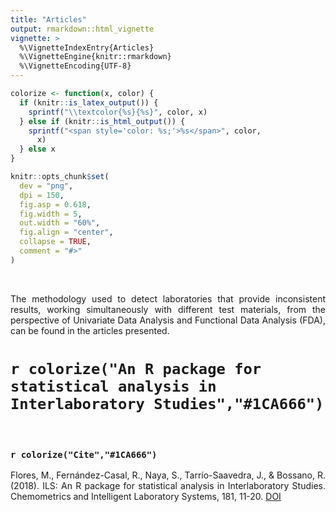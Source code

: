 ```yaml
---
title: "Articles"
output: rmarkdown::html_vignette
vignette: >
  %\VignetteIndexEntry{Articles}
  %\VignetteEngine{knitr::rmarkdown}
  %\VignetteEncoding{UTF-8}
---
```


```r
colorize <- function(x, color) {
  if (knitr::is_latex_output()) {
    sprintf("\\textcolor{%s}{%s}", color, x)
  } else if (knitr::is_html_output()) {
    sprintf("<span style='color: %s;'>%s</span>", color,
      x)
  } else x
}
```
```r
knitr::opts_chunk$set(
  dev = "png",
  dpi = 150,
  fig.asp = 0.618,
  fig.width = 5,
  out.width = "60%",
  fig.align = "center",
  collapse = TRUE,
  comment = "#>"
)
```
<br>

<p style="text-align:justify;">The methodology used to detect laboratories that provide inconsistent results, working simultaneously with different test materials, from the perspective of Univariate Data Analysis and Functional Data Analysis (FDA), can be found in the articles presented. </p>


# `r colorize("An R package for statistical analysis in Interlaboratory Studies","#1CA666")`

<object data="ILSarticle.pdf" width=775, height=550></object>

<br>

### `r colorize("Cite","#1CA666")`

<p style="text-align:justify;"> Flores, M., Fernández-Casal, R., Naya, S., Tarrío-Saavedra, J., & Bossano, R. (2018). ILS: An R package for statistical analysis in Interlaboratory Studies. Chemometrics and Intelligent Laboratory Systems, 181, 11-20. [DOI](https://doi.org/10.1016/j.chemolab.2018.07.013)</p>
